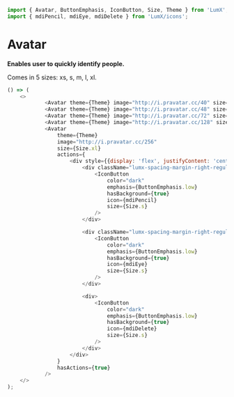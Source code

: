 ```javascript import
import { Avatar, ButtonEmphasis, IconButton, Size, Theme } from 'LumX';
import { mdiPencil, mdiEye, mdiDelete } from 'LumX/icons';

```

# Avatar

**Enables user to quickly identify people.**

Comes in 5 sizes: xs, s, m, l, xl.

```javascript jsx withThemeSwitcher
() => (
    <>
            <Avatar theme={Theme} image="http://i.pravatar.cc/40" size={Size.xs} />
            <Avatar theme={Theme} image="http://i.pravatar.cc/48" size={Size.s} />
            <Avatar theme={Theme} image="http://i.pravatar.cc/72" size={Size.m} />
            <Avatar theme={Theme} image="http://i.pravatar.cc/128" size={Size.l} />
            <Avatar
                theme={Theme}
                image="http://i.pravatar.cc/256"
                size={Size.xl}
                actions={
                    <div style={{display: 'flex', justifyContent: 'center'}}>
                        <div className="lumx-spacing-margin-right-regular">
                            <IconButton
                                color="dark"
                                emphasis={ButtonEmphasis.low}
                                hasBackground={true}
                                icon={mdiPencil}
                                size={Size.s}
                            />
                        </div>

                        <div className="lumx-spacing-margin-right-regular">
                            <IconButton
                                color="dark"
                                emphasis={ButtonEmphasis.low}
                                hasBackground={true}
                                icon={mdiEye}
                                size={Size.s}
                            />
                        </div>

                        <div>
                            <IconButton
                                color="dark"
                                emphasis={ButtonEmphasis.low}
                                hasBackground={true}
                                icon={mdiDelete}
                                size={Size.s}
                            />
                        </div>
                    </div>
                }
                hasActions={true}
            />
    </>
);
```
